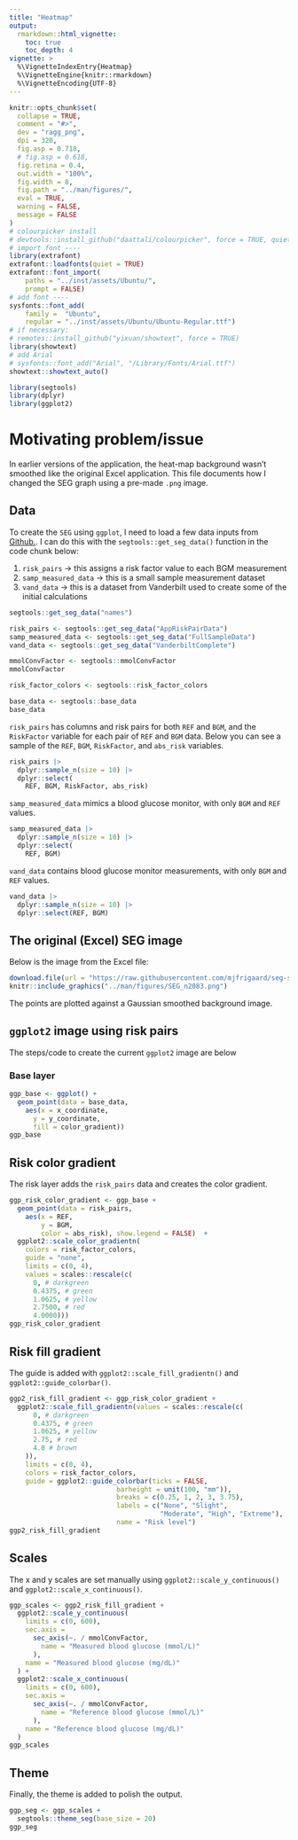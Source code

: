 ```yaml
---
title: "Heatmap"
output: 
  rmarkdown::html_vignette:
    toc: true
    toc_depth: 4
vignette: >
  %\VignetteIndexEntry{Heatmap}
  %\VignetteEngine{knitr::rmarkdown}
  %\VignetteEncoding{UTF-8}
---
```


```r
knitr::opts_chunk$set(
  collapse = TRUE,
  comment = "#>",
  dev = "ragg_png",
  dpi = 320,
  fig.asp = 0.718,
  # fig.asp = 0.618,
  fig.retina = 0.4,
  out.width = "100%",
  fig.width = 8,
  fig.path = "../man/figures/",
  eval = TRUE,
  warning = FALSE,
  message = FALSE
)
# colourpicker install
# devtools::install_github("daattali/colourpicker", force = TRUE, quiet = TRUE)
# import font ----
library(extrafont)
extrafont::loadfonts(quiet = TRUE)
extrafont::font_import(
    paths = "../inst/assets/Ubuntu/",
    prompt = FALSE)
# add font ----
sysfonts::font_add(
    family =  "Ubuntu", 
    regular = "../inst/assets/Ubuntu/Ubuntu-Regular.ttf")
# if necessary: 
# remotes::install_github("yixuan/showtext", force = TRUE)
library(showtext)
# add Arial
# sysfonts::font_add("Arial", "/Library/Fonts/Arial.ttf")
showtext::showtext_auto()
```

```r
library(segtools)
library(dplyr)
library(ggplot2)
```

# Motivating problem/issue

In earlier versions of the application, the heat-map background wasn’t smoothed like the original Excel application. This file documents how I changed the SEG graph using a pre-made `.png` image.

## Data

To create the `SEG` using `ggplot`, I need to load a few data
inputs from [Github.](https://github.com/mjfrigaard/seg-shiny-data). I can do this with the `segtools::get_seg_data()` function in the code chunk below:

1.  `risk_pairs` -\> this assigns a risk factor value to each BGM
    measurement
2.  `samp_measured_data` -\> this is a small sample measurement dataset
3.  `vand_data` -\> this is a dataset from Vanderbilt used to create
    some of the initial calculations
    
```r
segtools::get_seg_data("names")
```

```r
risk_pairs <- segtools::get_seg_data("AppRiskPairData")
samp_measured_data <- segtools::get_seg_data("FullSampleData")
vand_data <- segtools::get_seg_data("VanderbiltComplete")
```

```r
mmolConvFactor <- segtools::mmolConvFactor
mmolConvFactor
```

```r
risk_factor_colors <- segtools::risk_factor_colors
```



```r
base_data <- segtools::base_data
base_data
```

`risk_pairs` has columns and risk pairs for both `REF` and `BGM`, and the `RiskFactor` variable for each pair of `REF` and `BGM` data. Below you can see a sample of the `REF`, `BGM`, `RiskFactor`, and `abs_risk` variables.

```r
risk_pairs |> 
  dplyr::sample_n(size = 10) |>  
  dplyr::select(
    REF, BGM, RiskFactor, abs_risk)
```


`samp_measured_data` mimics a blood glucose monitor, with only `BGM` and `REF` values.

```r
samp_measured_data |> 
  dplyr::sample_n(size = 10) |>  
  dplyr::select(
    REF, BGM)
```

`vand_data` contains blood glucose monitor measurements, with only `BGM` and `REF` values.

```r
vand_data |>  
  dplyr::sample_n(size = 10) |> 
  dplyr::select(REF, BGM)
```

## The original (Excel) SEG image

Below is the image from the Excel file:

```r
download.file(url = "https://raw.githubusercontent.com/mjfrigaard/seg-shiny-data/master/Image/SEG_n2083.png?raw=true", destfile = "../man/figures/SEG_n2083.png", quiet = TRUE)
knitr::include_graphics("../man/figures/SEG_n2083.png")
```


The points are plotted against a Gaussian smoothed background image.


## `ggplot2` image using risk pairs

The steps/code to create the current `ggplot2` image are below 

### Base layer 

```r
ggp_base <- ggplot() +
  geom_point(data = base_data, 
    aes(x = x_coordinate,
      y = y_coordinate,
      fill = color_gradient))
ggp_base
```

## Risk color gradient 

The risk layer adds the `risk_pairs` data and creates the color gradient. 

```r
ggp_risk_color_gradient <- ggp_base +
  geom_point(data = risk_pairs, 
    aes(x = REF, 
        y = BGM,
        color = abs_risk), show.legend = FALSE)  +
  ggplot2::scale_color_gradientn(
    colors = risk_factor_colors, 
    guide = "none",
    limits = c(0, 4),
    values = scales::rescale(c(
      0, # darkgreen
      0.4375, # green
      1.0625, # yellow
      2.7500, # red
      4.0000)))
ggp_risk_color_gradient
```

## Risk fill gradient

The guide is added with `ggplot2::scale_fill_gradientn()` and `ggplot2::guide_colorbar()`. 

```r
ggp2_risk_fill_gradient <- ggp_risk_color_gradient +
  ggplot2::scale_fill_gradientn(values = scales::rescale(c(
      0, # darkgreen
      0.4375, # green
      1.0625, # yellow
      2.75, # red
      4.0 # brown
    )), 
    limits = c(0, 4),
    colors = risk_factor_colors,
    guide = ggplot2::guide_colorbar(ticks = FALSE,
                           barheight = unit(100, "mm")),
                           breaks = c(0.25, 1, 2, 3, 3.75),
                           labels = c("None", "Slight", 
                                      "Moderate", "High", "Extreme"),
                           name = "Risk level")
ggp2_risk_fill_gradient
```

## Scales 

The x and y scales are set manually using `ggplot2::scale_y_continuous()` and `ggplot2::scale_x_continuous()`.

```r
ggp_scales <- ggp2_risk_fill_gradient +
  ggplot2::scale_y_continuous(
    limits = c(0, 600),
    sec.axis =
      sec_axis(~. / mmolConvFactor,
        name = "Measured blood glucose (mmol/L)"
      ),
    name = "Measured blood glucose (mg/dL)"
  ) +
  ggplot2::scale_x_continuous(
    limits = c(0, 600),
    sec.axis =
      sec_axis(~. / mmolConvFactor,
        name = "Reference blood glucose (mmol/L)"
      ),
    name = "Reference blood glucose (mg/dL)"
  )
ggp_scales
```

## Theme 

Finally, the theme is added to polish the output. 

```r
ggp_seg <- ggp_scales + 
  segtools::theme_seg(base_size = 20)
ggp_seg
```

